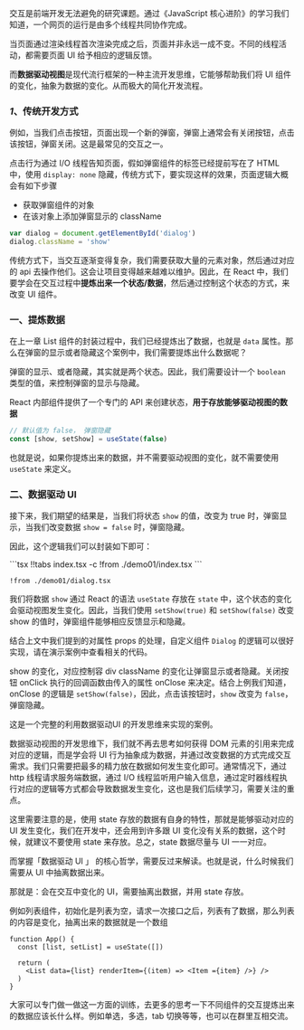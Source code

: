 
交互是前端开发无法避免的研究课题。通过《JavaScript 核心进阶》的学习我们知道，一个网页的运行是由多个线程共同协作完成。

当页面通过渲染线程首次渲染完成之后，页面并非永远一成不变。不同的线程活动，都需要页面 UI 给予相应的逻辑反馈。

而**数据驱动视图**是现代流行框架的一种主流开发思维，它能够帮助我们将 UI 组件的变化，抽象为数据的变化。从而极大的简化开发流程。

### *1*、传统开发方式

例如，当我们点击按钮，页面出现一个新的弹窗，弹窗上通常会有关闭按钮，点击该按钮，弹窗关闭。这是最常见的交互之一。

点击行为通过 I/O 线程告知页面，假如弹窗组件的标签已经提前写在了 HTML 中，使用 `display: none` 隐藏，传统方式下，要实现这样的效果，页面逻辑大概会有如下步骤

+ 获取弹窗组件的对象
+ 在该对象上添加弹窗显示的 className

```js
var dialog = document.getElementById('dialog')
dialog.className = 'show'
```

传统方式下，当交互逐渐变得复杂，我们需要获取大量的元素对象，然后通过对应的 api 去操作他们。这会让项目变得越来越难以维护。因此，在 React 中，我们要学会在交互过程中**提炼出来一个状态/数据**，然后通过控制这个状态的方式，来改变 UI 组件。

### 一、提炼数据

在上一章 List 组件的封装过程中，我们已经提炼出了数据，也就是 `data` 属性。那么在弹窗的显示或者隐藏这个案例中，我们需要提炼出什么数据呢？

弹窗的显示、或者隐藏，其实就是两个状态。因此，我们需要设计一个 `boolean` 类型的值，来控制弹窗的显示与隐藏。

React 内部组件提供了一个专门的 API 来创建状态，**用于存放能够驱动视图的数据**

```ts
// 默认值为 false， 弹窗隐藏
const [show, setShow] = useState(false)
```

也就是说，如果你提炼出来的数据，并不需要驱动视图的变化，就不需要使用 `useState` 来定义。


### 二、数据驱动 UI


接下来，我们期望的结果是，当我们将状态 `show` 的值，改变为 true 时，弹窗显示，当我们改变数据 `show = false` 时，弹窗隐藏。

因此，这个逻辑我们可以封装如下即可：

<Demo01 />

<CodeTabs>
```tsx !!tabs index.tsx -c
!from ./demo01/index.tsx
```

```tsx !!tabs dialog.tsx -c
!from ./demo01/dialog.tsx
```
</CodeTabs>

我们将数据 `show` 通过 React 的语法 `useState` 存放在 `state` 中，这个状态的变化会驱动视图发生变化。因此，当我们使用 `setShow(true)` 和 `setShow(false)`  改变 show 的值时，弹窗组件能够相应反馈显示和隐藏。


结合上文中我们提到的对属性 props 的处理，自定义组件 `Dialog` 的逻辑可以很好实现，请在演示案例中查看相关的代码。


show 的变化，对应控制容 div className 的变化让弹窗显示或者隐藏。关闭按钮 onClick 执行的回调函数由传入的属性 onClose 来决定。结合上例我们知道，onClose 的逻辑是 `setShow(false)`，因此，点击该按钮时，`show` 改变为 `false`，弹窗隐藏。

这是一个完整的利用数据驱动UI 的开发思维来实现的案例。

数据驱动视图的开发思维下，我们就不再去思考如何获得 DOM 元素的引用来完成对应的逻辑，而是学会将 UI 行为抽象成为数据，并通过改变数据的方式完成交互需求。我们只需要把最多的精力放在数据如何发生变化即可。通常情况下，通过 http 线程请求服务端数据，通过 I/O 线程监听用户输入信息，通过定时器线程执行对应的逻辑等方式都会导致数据发生变化，这也是我们后续学习，需要关注的重点。

这里需要注意的是，使用 state 存放的数据有自身的特性，那就是能够驱动对应的 UI 发生变化，我们在开发中，还会用到许多跟 UI 变化没有关系的数据，这个时候，就建议不要使用 state 来存放。总之，state 数据尽量与 UI 一一对应。

而掌握「数据驱动 UI 」 的核心哲学，需要反过来解读。也就是说，什么时候我们需要从 UI 中抽离数据出来。

那就是：会在交互中变化的 UI，需要抽离出数据，并用 state 存放。

例如列表组件，初始化是列表为空，请求一次接口之后，列表有了数据，那么列表的内容是变化，抽离出来的数据就是一个数组

```tsx
function App() { 
  const [list, setList] = useState([])

  return (
    <List data={list} renderItem={(item) => <Item ={item} />} />
  )
}
```

大家可以专门做一做这一方面的训练，去更多的思考一下不同组件的交互提炼出来的数据应该长什么样。例如单选，多选，tab 切换等等，也可以在群里互相交流。